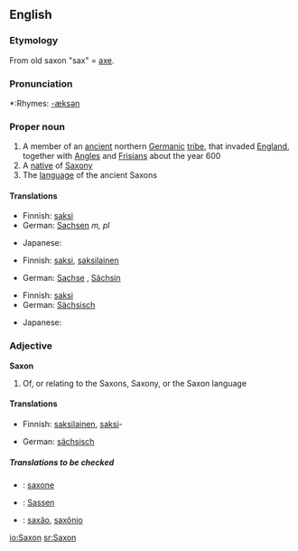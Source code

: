 {{wikipedia}}
==English==

===Etymology===
From old saxon "sax" = [[axe]].

===Pronunciation===
*:Rhymes: [[Rhymes:English:-æksən|-æksən]]

===Proper noun===
{{en-proper-noun}}

# A member of an [[ancient]] northern [[Germanic]] [[tribe]], that invaded [[England]], together with [[Angle]]s and [[Frisian]]s about the year 600
# A [[native]] of [[Saxony]]
# The [[language]] of the ancient Saxons

====Translations====
{{trans-top|member of Saxon tribe}}
*Finnish: [[saksi]]
*German: [[Sachsen]] ''m, pl'' 
{{trans-mid}}
*Japanese: {{t|ja|sc=Jpan|サクソン人|tr=sakuson jin}}
{{trans-bottom}}

{{trans-top|native of Saxony}}
*Finnish: [[saksi]], [[saksilainen]]
{{trans-mid}}
*German: [[Sachse]] {{m}}, [[Sächsin]] {{f}}
{{trans-bottom}}

{{trans-top|language of the Saxons}}
*Finnish: [[saksi]]
*German: [[Sächsisch]] {{n}}
{{trans-mid}}
*Japanese: {{t|ja|sc=Jpan|サクソン語|tr=sakuson go}}
{{trans-bottom}}

===Adjective===
'''Saxon'''

# Of, or relating to the Saxons, Saxony, or the Saxon language

====Translations====
{{trans-top|of Saxons, Saxony or Saxon language}}
*Finnish: [[saksilainen]], [[saksi]]-
{{trans-mid}}
*German: [[sächsisch]]
{{trans-bottom}}

=====Translations to be checked=====
*{{ttbc|Interlingua}}: [[saxone]]
*{{ttbc|Low Saxon}}: [[Sassen]]
*{{ttbc|Portuguese}}: [[saxão]], [[saxônio]]

[[io:Saxon]]
[[sr:Saxon]]